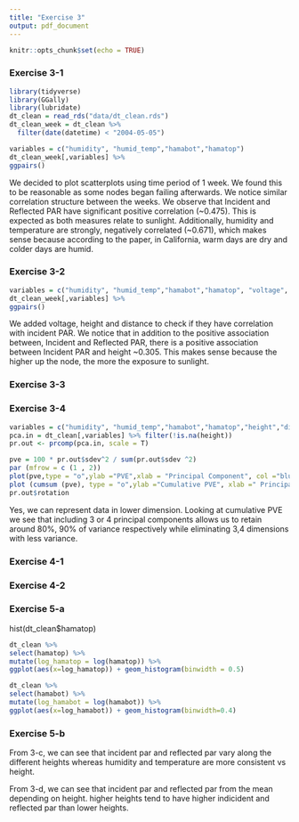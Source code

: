 ```yaml
---
title: "Exercise 3"
output: pdf_document
---
```


```r
knitr::opts_chunk$set(echo = TRUE)
```

### Exercise 3-1

```r
library(tidyverse)
library(GGally)
library(lubridate)
dt_clean = read_rds("data/dt_clean.rds")
dt_clean_week = dt_clean %>%
  filter(date(datetime) < "2004-05-05")

variables = c("humidity", "humid_temp","hamabot","hamatop")
dt_clean_week[,variables] %>% 
ggpairs()
```

We decided to plot scatterplots using time period of 1 week. We found this to be reasonable as some nodes began failing afterwards. We notice similar correlation structure between the weeks. We observe that Incident and Reflected PAR have significant positive correlation (~0.475). This is expected as both measures relate to sunlight. Additionally, humidity and temperature are strongly, negatively correlated (~0.671), which makes sense because according to the paper, in California, warm days are dry and colder days are humid.

### Exercise 3-2

```r
variables = c("humidity", "humid_temp","hamabot","hamatop", "voltage", "height", "dist")
dt_clean_week[,variables] %>% 
ggpairs()
```

We added voltage, height and distance to check if they have correlation with incident PAR. We notice that in addition to the positive association between, Incident and Reflected PAR, there is a positive association between Incident PAR and height ~0.305. This makes sense because the higher up the node, the more the exposure to sunlight.

### Exercise 3-3

### Exercise 3-4

```r
variables = c("humidity", "humid_temp","hamabot","hamatop","height","dist")
pca.in = dt_clean[,variables] %>% filter(!is.na(height))
pr.out <- prcomp(pca.in, scale = T)
```

```r
pve = 100 * pr.out$sdev^2 / sum(pr.out$sdev ^2)
par (mfrow = c (1 , 2))
plot(pve,type = "o",ylab ="PVE",xlab = "Principal Component", col ="blue")
plot (cumsum (pve), type = "o",ylab ="Cumulative PVE", xlab =" Principal Component ",col=" brown3")
pr.out$rotation
```

Yes, we can represent data in lower dimension. Looking at cumulative PVE we see that including 3 or 4 principal components allows us to retain around 80%, 90% of variance respectively while eliminating 3,4 dimensions with less variance.

### Exercise 4-1

### Exercise 4-2

### Exercise 5-a

hist(dt_clean$hamatop)

```r
dt_clean %>% 
select(hamatop) %>% 
mutate(log_hamatop = log(hamatop)) %>% 
ggplot(aes(x=log_hamatop)) + geom_histogram(binwidth = 0.5) 

dt_clean %>% 
select(hamabot) %>% 
mutate(log_hamabot = log(hamabot)) %>% 
ggplot(aes(x=log_hamabot)) + geom_histogram(binwidth=0.4)
```



### Exercise 5-b

From 3-c, we can see that incident par and reflected par vary along the different heights whereas humidity and temperature are more consistent vs height.

From 3-d, we can see that incident par and reflected par from the mean depending on height. higher heights tend to have higher indicident and reflected par than lower heights.

